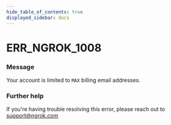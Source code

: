 ```yaml
---
hide_table_of_contents: true
displayed_sidebar: docs
---
```



# ERR_NGROK_1008

### Message

Your account is limited to `MAX` billing email addresses.

### Further help

If you're having trouble resolving this error, please reach out to [support@ngrok.com](mailto:support@ngrok.com?subject=Help%20with%20ERR_NGROK_1008)

<ErrorDetails error="err_ngrok_1008" />
